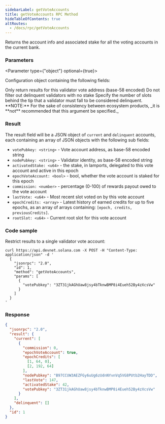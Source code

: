 ```yaml
---
sidebarLabel: getVoteAccounts
title: getVoteAccounts RPC Method
hideTableOfContents: true
altRoutes:
  - /docs/rpc/getVoteAccounts
---
```


Returns the account info and associated stake for all the voting accounts in the
current bank.

<DocSideBySide>

<DocLeftSide>

### Parameters

<Parameter type={"object"} optional={true}>

Configuration object containing the following fields:

<Field
  name="commitment"
  type="string"
  optional={true}
  href="/docs/rpc/index.mdx#configuring-state-commitment"
/>

<Field name="votePubkey" type="string" optional={true}>
  Only return results for this validator vote address (base-58 encoded)
</Field>

<Field name="keepUnstakedDelinquents" type="bool" optional={true}>
  Do not filter out delinquent validators with no stake
</Field>

<Field name="delinquentSlotDistance" type="u64" optional={true}>
  Specify the number of slots behind the tip that a validator must fall to be
  considered delinquent. **NOTE:** For the sake of consistency between ecosystem
  products, _it is **not** recommended that this argument be specified._
</Field>

</Parameter>

### Result

The result field will be a JSON object of `current` and `delinquent` accounts,
each containing an array of JSON objects with the following sub fields:

- `votePubkey: <string>` - Vote account address, as base-58 encoded string
- `nodePubkey: <string>` - Validator identity, as base-58 encoded string
- `activatedStake: <u64>` - the stake, in lamports, delegated to this vote
  account and active in this epoch
- `epochVoteAccount: <bool>` - bool, whether the vote account is staked for this
  epoch
- `commission: <number>` - percentage (0-100) of rewards payout owed to the vote
  account
- `lastVote: <u64>` - Most recent slot voted on by this vote account
- `epochCredits: <array>` - Latest history of earned credits for up to five
  epochs, as an array of arrays containing: `[epoch, credits, previousCredits]`.
- `rootSlot: <u64>` - Current root slot for this vote account

</DocLeftSide>

<DocRightSide>

### Code sample

Restrict results to a single validator vote account:

```shell
curl https://api.devnet.solana.com -X POST -H "Content-Type: application/json" -d '
  {
    "jsonrpc": "2.0",
    "id": 1,
    "method": "getVoteAccounts",
    "params": [
      {
        "votePubkey": "3ZT31jkAGhUaw8jsy4bTknwBMP8i4Eueh52By4zXcsVw"
      }
    ]
  }
'
```

### Response

```json
{
  "jsonrpc": "2.0",
  "result": {
    "current": [
      {
        "commission": 0,
        "epochVoteAccount": true,
        "epochCredits": [
          [1, 64, 0],
          [2, 192, 64]
        ],
        "nodePubkey": "B97CCUW3AEZFGy6uUg6zUdnNYvnVq5VG8PUtb2HayTDD",
        "lastVote": 147,
        "activatedStake": 42,
        "votePubkey": "3ZT31jkAGhUaw8jsy4bTknwBMP8i4Eueh52By4zXcsVw"
      }
    ],
    "delinquent": []
  },
  "id": 1
}
```

</DocRightSide>
</DocSideBySide>
